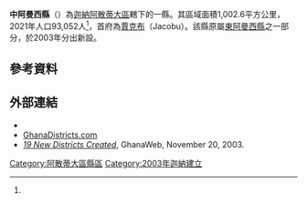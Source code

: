 {{Infobox settlement
|name= 中阿曼西縣
|settlement_type = [[縣區_(迦納)|縣區]]
|native_name = Amansie Central District
|nickname = 
|image_skyline =
|image_size = 
|image_caption =
|image_flag = 
|image_seal =
|image_map = Districts of the Ashanti Region (2012).svg
|map_caption = 阿散蒂大區縣區
|pushpin_map=Ghana
|pushpin_map_caption = 中阿曼西縣在迦納的位置
|subdivision_type = 國家
|subdivision_name = 迦納
|subdivision_type1= [[加纳行政区划|大區]]
|subdivision_name1=[[阿散蒂大區|阿散蒂大區]]
|subdivision_type2 = 首府
|subdivision_name2 =[[賈克布|賈克布]]
|leader_title = 行政首長
|leader_name = Michael Donkor
|established_title =
|established_date =
|area_total_km2= 1,002.6
|population_as_of = 2021
|population_footnotes =<ref name="citypopulation">{{Cite web|url=http://www.citypopulation.de/en/ghana/admin/|title=Ghana: Administrative Division|publisher=City Population|accessdate=2022-02-02|archive-date=2021-11-23|archive-url=https://web.archive.org/web/20211123184626/https://citypopulation.de/en/ghana/admin/|dead-url=no}}</ref>
|population_total = 93,052
|population_density_km2 = 90.51
|timezone =GMT
|utc_offset = +0
}}

'''中阿曼西縣'''（{{lang-en|Amansie Central District}}）為[[迦納|迦納]][[阿散蒂大區|阿散蒂大區]]轄下的一縣。其區域面積1,002.6平方公里，2021年人口93,052人<ref name=citypopulation/>，首府為[[賈克布|賈克布]]（Jacobu）。該縣原屬[[東阿曼西縣|東阿曼西縣]]之一部分，於2003年分出新設。

==參考資料==
{{Reflist}}

==外部連結==
* {{statoids|id=ygh|title=Districts of Ghana}}
* [https://web.archive.org/web/20051220143612/http://www.ghanadistricts.com/index.asp GhanaDistricts.com]
* ''[http://www.ghanaweb.com/GhanaHomePage/NewsArchive/artikel.php?ID=46982 19 New Districts Created]{{Wayback|url=http://www.ghanaweb.com/GhanaHomePage/NewsArchive/artikel.php?ID=46982 |date=20110202055759 }}'', GhanaWeb, November 20, 2003.

{{阿散蒂大區縣區}}

{{DEFAULTSORT:Amansie}}
[[Category:阿散蒂大區縣區|Category:阿散蒂大區縣區]]
[[Category:2003年迦納建立|Category:2003年迦納建立]]

{{Ghana-geo-stub}}